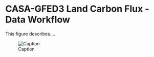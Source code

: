 # CASA-GFED3 Land Carbon Flux - Data Workflow

This figure describes....

![Caption](./casagfed-carbonflux-monthgrid-v3_Data_Flow.png)